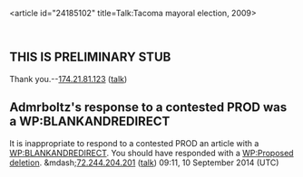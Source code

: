 <article id="24185102" title=Talk:Tacoma mayoral election, 2009>
	<talkpage id="24185102" title="Talk:Tacoma mayoral election, 2009">
{{WikiProject United States|class=redirect|importance=|WA=yes|WA-importance=}}
{{Old prod full| nom       = Admrboltz
| nomdate   = 2011-01-05
| nomreason = Non-notable city mayoral election.
| con       = 72.244.204.201
| condate   = 2011-01-12
| conreason = remove PROD; since [[WP:elections]] is purely informational, an AFD might be called for
}}

==THIS IS PRELIMINARY STUB==
Thank you.--[[Special:Contributions/174.21.81.123|174.21.81.123]] ([[User talk:174.21.81.123|talk]])

== Admrboltz's response to a contested PROD  was a WP:BLANKANDREDIRECT ==

It is inappropriate to respond to a contested PROD an article with a [[WP:BLANKANDREDIRECT]]. You should have responded with a [[WP:Proposed deletion]].  &amp;mdash;[[Special:Contributions/72.244.204.201|72.244.204.201]] ([[User talk:72.244.204.201|talk]]) 09:11, 10 September 2014 (UTC)
	</talkpage>
</article>